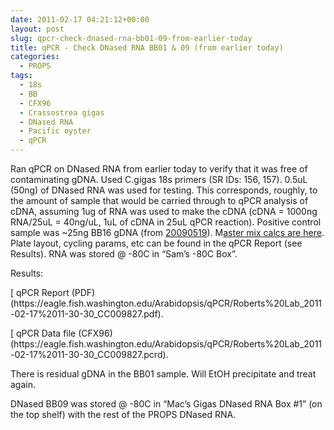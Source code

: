 ```yaml
---
date: 2011-02-17 04:21:12+00:00
layout: post
slug: qpcr-check-dnased-rna-bb01-09-from-earlier-today
title: qPCR - Check DNased RNA BB01 & 09 (from earlier today)
categories:
  - PROPS
tags:
  - 18s
  - BB
  - CFX96
  - Crassostrea gigas
  - DNased RNA
  - Pacific oyster
  - qPCR
---
```


Ran qPCR on DNased RNA from earlier today to verify that it was free of contaminating gDNA. Used C.gigas 18s primers (SR IDs: 156, 157). 0.5uL (50ng) of DNased RNA was used for testing. This corresponds, roughly, to the amount of sample that would be carried through to qPCR analysis of cDNA, assuming 1ug of RNA was used to make the cDNA (cDNA = 1000ng RNA/25uL = 40ng/uL, 1uL of cDNA in 25uL qPCR reaction). Positive control sample was ~25ng BB16 gDNA (from [20090519](/Sam%27s+Working+Notebook+Jan-May+2009#sjw20090519)). M[aster mix calcs are here](https://eagle.fish.washington.edu/Arabidopsis/Notebook%20Workup%20Files/20110216-01.jpg). Plate layout, cycling params, etc can be found in the qPCR Report (see Results). RNA was stored @ -80C in "Sam's -80C Box".

Results:

[ qPCR Report (PDF)(https://eagle.fish.washington.edu/Arabidopsis/qPCR/Roberts%20Lab_2011-02-17%2011-30-30_CC009827.pdf).

[ qPCR Data file (CFX96)(https://eagle.fish.washington.edu/Arabidopsis/qPCR/Roberts%20Lab_2011-02-17%2011-30-30_CC009827.pcrd).

There is residual gDNA in the BB01 sample. Will EtOH precipitate and treat again.

DNased BB09 was stored @ -80C in "Mac's Gigas DNased RNA Box #1" (on the top shelf) with the rest of the PROPS DNased RNA.
